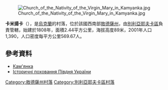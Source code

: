 [[Image:Church_of_the_Nativity_of_the_Virgin_Mary_in_Kamyanka.jpg|right]]

{{coord|46|38|12|N|30|14|7|E|scale:30000|display=title}}

'''卡米揚卡'''（{{lang-uk|Кам'янка}}），是[[烏克蘭|烏克蘭]]的村落，位於該國西南部[[敖德薩州|敖德薩州]]，由[[別利亞耶夫卡區_(烏克蘭)|別利亞耶夫卡區]]負責管轄，始建於1808年，面積2.44平方公里，海拔高度89米，2001年人口1,390，人口密度每平方公里569.67人。

==參考資料==
*[http://w1.c1.rada.gov.ua/pls/z7502/A005?rdat1=08.11.2011&rf7571=23907 Кам'янка]{{dead link|date=2017年11月 |bot=InternetArchiveBot |fix-attempted=yes }}
* [https://web.archive.org/web/20160930124134/http://ukrainica.org.ua/rus/content/2187 Історичні поховання Півдня України]

{{DEFAULTSORT:Кам'янка}}
[[Category:敖德薩州村落|Category:敖德薩州村落]]
[[Category:別利亞耶夫卡區村落|Category:別利亞耶夫卡區村落]]


{{Odessa-geo-stub}}